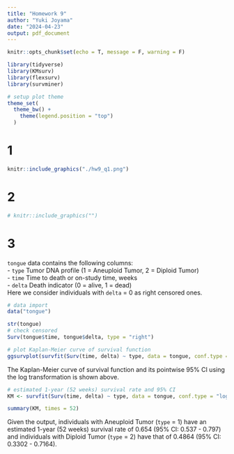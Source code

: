 ```yaml
---
title: "Homework 9"
author: "Yuki Joyama"
date: "2024-04-23"
output: pdf_document
---
```


```r
knitr::opts_chunk$set(echo = T, message = F, warning = F)

library(tidyverse)
library(KMsurv)
library(flexsurv)
library(survminer)

# setup plot theme
theme_set(
  theme_bw() +
    theme(legend.position = "top")
  )
```

# 1
```r
knitr::include_graphics("./hw9_q1.png")
```

# 2
```r
# knitr::include_graphics("")
```

# 3

`tongue` data contains the following columns:  
- `type` Tumor DNA profile (1 = Aneuploid Tumor, 2 = Diploid Tumor)  
- `time` Time to death or on-study time, weeks  
- `delta` Death indicator (0 = alive, 1 = dead)  
Here we consider individuals with `delta` = 0 as right censored ones.  

```r
# data import
data("tongue")

str(tongue)
# check censored 
Surv(tongue$time, tongue$delta, type = "right")

# plot Kaplan-Meier curve of survival function 
ggsurvplot(survfit(Surv(time, delta) ~ type, data = tongue, conf.type = "log"), conf.int = TRUE, xlab = "Weeks") # CI using the log transformation
```

The Kaplan-Meier curve of survival function and its pointwise 95% CI using the log transformation is shown above.

```r
# estimated 1-year (52 weeks) survival rate and 95% CI
KM <- survfit(Surv(time, delta) ~ type, data = tongue, conf.type = "log")

summary(KM, times = 52)
```

Given the output, individuals with Aneuploid Tumor (`type` = 1) have an estimated 1-year (52 weeks) survival rate of 0.654 (95% CI: 0.537 - 0.797) and individuals with Diploid Tumor (`type` = 2) have that of 0.4864 (95% CI: 0.3302 - 0.7164).  

